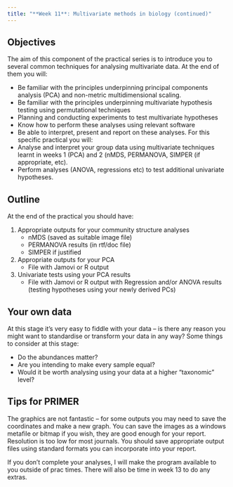 ```yaml
---
title: "**Week 11**: Multivariate methods in biology (continued)"
---
```


:::{.callout-tip appearance="simple"}
## Objectives 
The aim of this component of the practical series is to introduce you to several common techniques for analysing multivariate data. At the end of them you will:

- Be familiar with the principles underpinning principal components analysis (PCA) and non-metric multidimensional scaling.
- Be familiar with the principles underpinning multivariate hypothesis testing using permutational techniques
- Planning and conducting experiments to test multivariate hypotheses
- Know how to perform these analyses using relevant software
- Be able to interpret, present and report on these analyses. 
For this specific practical you will:
- Analyse and interpret your group data using multivariate techniques learnt in weeks 1 (PCA) and 2 (nMDS, PERMANOVA, SIMPER (if appropriate, etc). 
- Perform analyses (ANOVA, regressions etc) to test additional univariate hypotheses.
:::

## Outline

At the end of the practical you should have:

1. Appropriate outputs for your community structure analyses
   - nMDS (saved as suitable image file)
   - PERMANOVA results (in rtf/doc file)
   - SIMPER if justified
2. Appropriate outputs for your PCA
   - File with Jamovi or R output
3. Univariate tests using your PCA results
   - File with Jamovi or R output with Regression and/or ANOVA results (testing hypotheses using your newly derived PCs)

## Your own data
At this stage it’s very easy to fiddle with your data – is there any reason you might want to standardise or transform your data in any way? Some things to consider at this stage:

- Do the abundances matter?
- Are you intending to make every sample equal?
- Would it be worth analysing using your data at a higher “taxonomic” level?

## Tips for PRIMER
The graphics are not fantastic – for some outputs you may need to save the coordinates and make a new graph. You can save the images as a windows metafile or bitmap if you wish, they are good enough for your report. Resolution is too low for most journals. You should save appropriate output files using standard formats you can incorporate into your report. 

If you don’t complete your analyses, I will make the program available to you outside of prac times. There will also be time in week 13 to do any extras.

